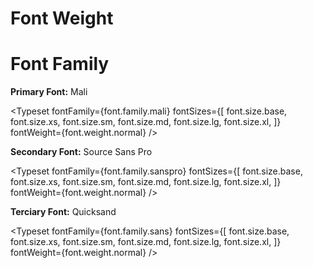 

<Meta title="Docs/Tokens" />

# Font Weight

<ThemeGamification />

<Typeset
  fontSizes={[font.size.base]}
  fontFamily={font.family.mali}
  fontWeight={font.weight.light}
  sampleText="Light Font Weight"
/>

<Typeset
  fontSizes={[font.size.base]}
  fontFamily={font.family.mali}
  fontWeight={font.weight.normal}
  sampleText="Normal Font Weight"
/>
<Typeset
  fontSizes={[font.size.base]}
  fontFamily={font.family.mali}
  fontWeight={font.weight.medium}
/>
<Typeset
  fontSizes={[font.size.base]}
  fontFamily={font.family.mali}
  fontWeight={font.weight.semibold}
  sampleText="Semibold Font Weight"
/>
<Typeset
  fontSizes={[font.size.base]}
  fontFamily={font.family.mali}
  fontWeight={font.weight.bold}
  sampleText="Bold Font Weight"
/>
<Typeset
  fontSizes={[font.size.base]}
  fontFamily={font.family.mali}
  fontWeight={font.weight.extrabold}
  sampleText="ExtraBold Font Weight"
/>
<Typeset
  fontSizes={[font.size.base]}
  fontFamily={font.family.mali}
  fontWeight={font.weight.black}
  sampleText="Black Font Weight"
/>

# Font Family

**Primary Font:** Mali

<Typeset
  fontFamily={font.family.mali}
  fontSizes={[
    font.size.base,
    font.size.xs,
    font.size.sm,
    font.size.md,
    font.size.lg,
    font.size.xl,
  ]}
  fontWeight={font.weight.normal}
/>

**Secondary Font:** Source Sans Pro

<Typeset
  fontFamily={font.family.sanspro}
  fontSizes={[
    font.size.base,
    font.size.xs,
    font.size.sm,
    font.size.md,
    font.size.lg,
    font.size.xl,
  ]}
  fontWeight={font.weight.normal}
/>

**Terciary Font:** Quicksand

<Typeset
  fontFamily={font.family.sans}
  fontSizes={[
    font.size.base,
    font.size.xs,
    font.size.sm,
    font.size.md,
    font.size.lg,
    font.size.xl,
  ]}
  fontWeight={font.weight.normal}
/>
